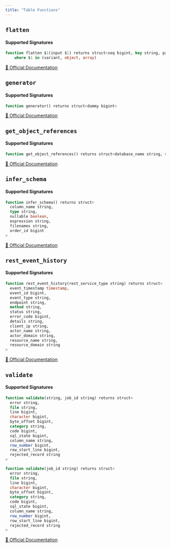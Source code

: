 ```yaml
---
title: "Table Functions"
---
```



## `flatten`

#### Supported Signatures
```sql
function flatten $1(input $1) returns struct<seq bigint, key string, path string, index bigint, value variant, this $1>
	where $1 in (variant, object, array)
```
[🔗 Official Documentation](https://docs.snowflake.com/en/sql-reference/functions/flatten)

## `generator`

#### Supported Signatures
```sql
function generator() returns struct<dummy bigint>
```
[🔗 Official Documentation](https://docs.snowflake.com/en/sql-reference/functions/generator)

## `get_object_references`

#### Supported Signatures
```sql
function get_object_references() returns struct<database_name string, schema_name string, object_name string, referenced_database_name string, referenced_schema_name string, referenced_object_name string, referenced_object_type string>
```
[🔗 Official Documentation](https://docs.snowflake.com/en/sql-reference/functions/get_object_references)

## `infer_schema`

#### Supported Signatures
```sql
function infer_schema() returns struct<
  column_name string,
  type string,
  nullable boolean,
  expression string,
  filenames string,
  order_id bigint
>

```
[🔗 Official Documentation](https://docs.snowflake.com/en/sql-reference/functions/infer_schema)

## `rest_event_history`

#### Supported Signatures
```sql
function rest_event_history(rest_service_type string) returns struct<
  event_timestamp timestamp,
  event_id bigint,
  event_type string,
  endpoint string,
  method string,
  status string,
  error_code bigint,
  details string,
  client_ip string,
  actor_name string,
  actor_domain string,
  resource_name string,
  resource_domain string
>

```
[🔗 Official Documentation](https://docs.snowflake.com/en/sql-reference/functions/rest_event_history)

## `validate`

#### Supported Signatures
```sql
function validate(string, job_id string) returns struct<
  error string,
  file string,
  line bigint,
  character bigint,
  byte_offset bigint,
  category string,
  code bigint,
  sql_state bigint,
  column_name string,
  row_number bigint,
  row_start_line bigint,
  rejected_record string
>

function validate(job_id string) returns struct<
  error string,
  file string,
  line bigint,
  character bigint,
  byte_offset bigint,
  category string,
  code bigint,
  sql_state bigint,
  column_name string,
  row_number bigint,
  row_start_line bigint,
  rejected_record string
>

```
[🔗 Official Documentation](https://docs.snowflake.com/en/sql-reference/functions/validate)


